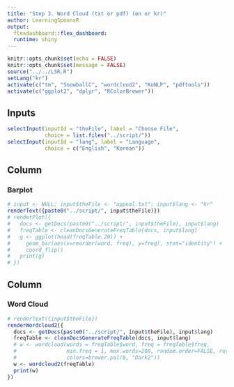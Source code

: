 ---
title: "Step 3. Word Cloud (txt or pdf) (en or kr)"
author: LearningSpoonsR
output: 
  flexdashboard::flex_dashboard:
  runtime: shiny
---

```{r setup, include=FALSE}
knitr::opts_chunk$set(echo = FALSE)
knitr::opts_chunk$set(message = FALSE)
source("../../LSR.R")
setLang("kr")
activate(c("tm", "SnowballC", "wordcloud2", "KoNLP", "pdftools"))
activate(c("ggplot2", "dplyr", "RColorBrewer"))
```

Inputs {.sidebar}
-------------------------------------

```{r}
selectInput(inputId = "theFile", label = "Choose File", 
            choice = list.files("../script/"))
selectInput(inputId = "lang", label = "Language",
            choice = c("English", "Korean"))
```
 
Column {data-width=500}
-------------------------------------
    
### Barplot  
 
```{r}  
# input <- NULL; input$theFile <- "appeal.txt"; input$lang <- "kr"  
renderText({paste0("../script/", input$theFile)})  
# renderPlot({
#   docs <- getDocs(paste0("../script/", input$theFile), input$lang)
#   freqTable <- cleanDocsGenerateFreqTable(docs, input$lang)
#   g <- ggplot(head(freqTable,20)) +
#     geom_bar(aes(x=reorder(word, freq), y=freq), stat="identity") +
#     coord_flip()
#   print(g)
# })  
```   
  
Column {data-width=500}  
-------------------------------------
  
### Word Cloud  

```{r, warning = FALSE, fig.width=12, fig.height=10}
# renderText({input$theFile})
renderWordcloud2({
  docs <- getDocs(paste0("../script/", input$theFile), input$lang)
  freqTable <- cleanDocsGenerateFreqTable(docs, input$lang)
  # w <- wordcloud(words = freqTable$word, freq = freqTable$freq,
  #                min.freq = 1, max.words=200, random.order=FALSE, rot.per=0.35,
  #                colors=brewer.pal(8, "Dark2"))
  w <- wordcloud2(freqTable)
  print(w)
})
```

  
